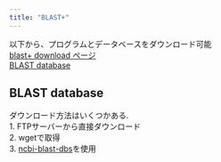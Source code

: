 ```yaml
---
title: "BLAST+"
---
```


以下から、プログラムとデータベースをダウンロード可能\
[blast+ download ページ](https://blast.ncbi.nlm.nih.gov/doc/blast-help/downloadblastdata.html)\
[BLAST database](https://ftp.ncbi.nlm.nih.gov/blast/db/)

## BLAST database

ダウンロード方法はいくつかある.\
1. FTPサーバーから直接ダウンロード\
2. wgetで取得\
3. [ncbi-blast-dbs](https://github.com/yeban/ncbi-blast-dbs)を使用